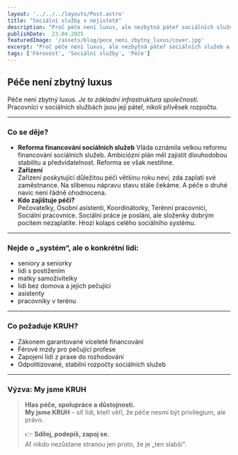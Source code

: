 ```yaml
---
layout: '../../../layouts/Post.astro'
title: "Sociální služby v nejistotě"
description: "Proč péče není luxus, ale nezbytná páteř sociálních služeb a jak se zapojit do našeho KRUHU solidarity."
publishDate:  23.04.2025
featuredImage: '/assets/blog/pece_neni_zbytny_luxus/cover.jpg'
excerpt: "Proč péče není luxus, ale nezbytná páteř sociálních služeb a jak se zapojit do našeho KRUHU solidarity."
tags: ['Férovost', 'Sociální služby', 'Péče']
---
```


## Péče není zbytný luxus

Péče není zbytný luxus. _Je to základní infrastruktura společnosti._ Pracovníci v sociálních službách jsou její páteř, nikoli přívěsek rozpočtu. 

---

### Co se děje?

- **Reforma financování sociálních služeb** 
 Vláda oznámila velkou reformu financování sociálních služeb. Ambiciózní plán měl zajistit dlouhodobou stabilitu a předvídatelnost. Reforma se však nestihne. 
- **Zařízení**  
  Zařízení poskytující důležitou péči většinu roku neví, zda zaplatí své zaměstnance. 
  Na slíbenou nápravu stavu stále čekáme. A péče o druhé navíc není řádně ohodnocena.
- **Kdo zajištuje péči?**  
  Pečovatelky, Osobní asistenti, Koordinátorky, Terénní pracovníci, Sociální pracovnice. Sociální práce je poslání, ale složenky dobrým pocitem nezaplatíte.
  Hrozí kolaps celého sociálního systému.

---

### Nejde o „systém“, ale o konkrétní lidi:

- seniory a seniorky
- lidi s postižením
- matky samoživitelky
- lidi bez domova a jejich pečující
- asistenty
- pracovníky v terénu  


---
### Co požaduje KRUH?
- Zákonem garantované víceleté financování
- Férové mzdy pro pečující profese
- Zapojení lidí z praxe do rozhodování
- Odpolitizované, stabilní rozpočty sociálních služeb

---

### Výzva: My jsme KRUH

> **Hlas péče, spolupráce a důstojnosti.**  
> **My jsme KRUH** – síť lidí, kteří věří, že péče nesmí být privilegium, ale právo.  
>
> 👉 **Sdílej, podepiš, zapoj se.**  
> Ať nikdo nezůstane stranou jen proto, že je „ten slabší“.
